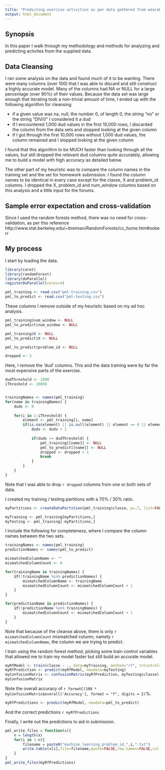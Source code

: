 ```yaml
---
title: "Predicting exercise activities as per data gathered from wearable device(s)"
output: html_document
---
```


## Synopsis

In this paper I walk through my methodology and methods for analyzing and predicting activites from the supplied data.

## Data Cleansing

I ran some analysis on the data and found much of it to be wanting. There were many columns (over 100) that I was able to discard and still construct a highly accurate model. Many of the columns had NA or NULL for a large percentage (over 90%) of their values. Because the data set was large enough that iterating took a non-trivial amount of time, I ended up with the following algorithm for cleansing

 - if a given value was na, null, the number 0, of length 0, the string "no" or the string "DIV/0" I considered it a dud
 - if I encountered 1,000 dud values in the first 10,000 rows, I discarded the column from the data sets and stopped looking at the given column
 - if I got through the first 10,000 rows without 1,000 dud values, the column remained and I stopped looking at the given column

I found that this algorithm to be MUCH faster than looking through all the values, but still dropped the relevant dud columns quite accurately, allowing me to build a model with high accuracy as detailed below.

The other part of my heuristic was to compare the column names in the training set and the set for homework submission. I found the column names to be identical in every case except for the classe, X and problem_id columns. I dropped the X, problem_id and num_window columns based on this analysis and a little input for the forums.

## Sample error expectation and cross-validation

Since I used the random forests method, there was no need for cross-validation, as per this reference http://www.stat.berkeley.edu/~breiman/RandomForests/cc_home.htm#ooberr

## My process

I start by loading the data.

```r
library(caret)
library(randomForest)
library(doParallel)
registerDoParallel(cores=4)

pml_training <- read.csv("pml-training.csv")
pml_to_predict <- read.csv("pml-testing.csv")
```

These columns I remove outside of my heuristic based on my ad hoc analysis.

```r

pml_training$num_window <- NULL
pml_to_predict$num_window <- NULL

pml_training$X <- NULL
pml_to_predict$X <- NULL

pml_to_predict$problem_id <- NULL

dropped <- 3
```

Here, I remove the 'dud' columns. This and the data training were by far the most expensive parts of the exercise.

```r
dudThreshold <- 1000
iThreshold <- 10000


trainingNames <- names(pml_training)
for(name in trainingNames) {
    duds <- 0
    
    for(i in 1:iThreshold) {        
        element <- pml_training[i, name]
        if(is.na(element) || is.null(element) || element == 0 || element == "no" || nchar(as.character(element)) == 0 || element == "DIV/0") {
            duds <- duds + 1
            
            if(duds >= dudThreshold) {
                pml_training[[name]] <- NULL
                pml_to_predict[[name]] <- NULL
                dropped <- dropped + 1
                break
            }
        }
    }
}
```

Note that I was able to drop `r dropped` columns from one or both sets of data.

I created my training / testing partitions with a 70% / 30% ratio.

```r
myPartitions <- createDataPartition(pml_training$classe, p=.7, list=FALSE)

myTraining <- pml_training[myPartitions,]
myTesting <- pml_training[-myPartitions,]
```

I include the following for completeness, where I compare the column names between the two sets.

```r
trainingNames <- names(pml_training)
predictionNames <- names(pml_to_predict)

mismatchedColumnName <- ""
mismatchedColumnCount <- 0

for(trainingName in trainingNames) {
    if(!trainingName %in% predictionNames) {
        mismatchedColumnName <- trainingName
        mismatchedColumnCount <- mismatchedColumnCount + 1
    }
}

for(predictionName in predictionNames) {
    if(!predictionName %in% trainingNames) {
        mismatchedColumnCount <- mismatchedColumnCount + 1
    }
}
```

Note that because of the cleanse above, there is only `r mismatchedColumnCount` mismatched column, namely `r mismatchedColumnName`, the column we are trying to predict.

I train using the random forest method, picking some train control variables that allowed me to train my model faster but still build an accurate model.

```r
myRfModel <- train(classe ~ ., data=myTraining, method="rf", trControl=trainControl(number=5), ntree=101)
myRfPrediction <- predict(myRfModel, newdata=myTesting)
myConfusionMatrix <- confusionMatrix(myRfPrediction, myTesting$classe)
myConfusionMatrix
```

Note the overall accuracy of `r formatC(100 * myConfusionMatrix$overall['Accuracy'], format = "f", digits = 2)`%.

```r
myRfPredictions <- predict(myRfModel, newdata=pml_to_predict)
```

And the correct predictions `r myRfPredictions`

Finally, I write out the predictions to aid in submission.

```r
pml_write_files = function(x){
    n = length(x)
    for(i in 1:n){
        filename = paste0("machine_learning_problem_id_",i,".txt")
        write.table(x[i],file=filename,quote=FALSE,row.names=FALSE,col.names=FALSE)
    }
}
pml_write_files(myRfPredictions)
```
